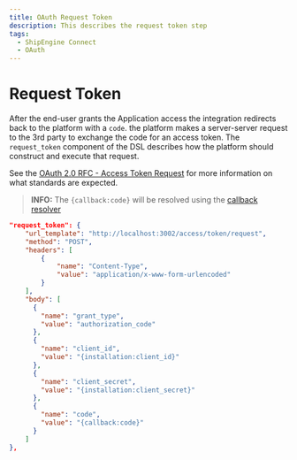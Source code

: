 ```yaml
---
title: OAuth Request Token
description: This describes the request token step
tags:
  - ShipEngine Connect
  - OAuth
---
```


# Request Token

After the end-user grants the Application access the integration redirects back
to the platform with a `code`. the platform makes a server-server request to the 3rd
party to exchange the code for an access token.
The `request_token` component of the DSL describes how the platform should
construct and execute that request.

See the [OAuth 2.0 RFC - Access Token Request](https://tools.ietf.org/html/rfc6749#section-4.1.3)
for more information on what standards are expected.

> **INFO:** The `{callback:code}` will be resolved using the [callback resolver](../templating/callback.mdx)

```json
"request_token": {
    "url_template": "http://localhost:3002/access/token/request",    
    "method": "POST",
    "headers": [
        {
            "name": "Content-Type",
            "value": "application/x-www-form-urlencoded"
        }
    ],
    "body": [
      {
        "name": "grant_type",
        "value": "authorization_code"
      },
      {
        "name": "client_id",
        "value": "{installation:client_id}"
      },
      {
        "name": "client_secret",
        "value": "{installation:client_secret}"
      },
      {
        "name": "code",
        "value": "{callback:code}"
      }
    ]
},
```

<Pager
  prev="./authorization.mdx" prevTitle="Authorization"
  next="./refresh-token.mdx" nextTitle="Refresh Token"
/>
